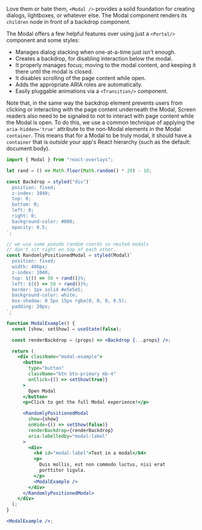 Love them or hate them, `<Modal />` provides a solid foundation for creating dialogs, lightboxes, or whatever else.
The Modal component renders its `children` node in front of a backdrop component.

The Modal offers a few helpful features over using just a `<Portal/>` component and some styles:

- Manages dialog stacking when one-at-a-time just isn't enough.
- Creates a backdrop, for disabling interaction below the modal.
- It properly manages focus; moving to the modal content, and keeping it there until the modal is closed.
- It disables scrolling of the page content while open.
- Adds the appropriate ARIA roles are automatically.
- Easily pluggable animations via a `<Transition/>` component.

Note that, in the same way the backdrop element prevents users from clicking or interacting
with the page content underneath the Modal, Screen readers also need to be signaled to not to
interact with page content while the Modal is open. To do this, we use a common technique of applying
the `aria-hidden='true'` attribute to the non-Modal elements in the Modal `container`. This means that for
a Modal to be truly modal, it should have a `container` that is _outside_ your app's
React hierarchy (such as the default: document.body).

```jsx renderAsComponent
import { Modal } from "react-overlays";

let rand = () => Math.floor(Math.random() * 20) - 10;

const Backdrop = styled("div")`
  position: fixed;
  z-index: 1040;
  top: 0;
  bottom: 0;
  left: 0;
  right: 0;
  background-color: #000;
  opacity: 0.5;
`;

// we use some pseudo random coords so nested modals
// don't sit right on top of each other.
const RandomlyPositionedModal = styled(Modal)`
  position: fixed;
  width: 400px;
  z-index: 1040;
  top: ${() => 50 + rand()}%;
  left: ${() => 50 + rand()}%;
  border: 1px solid #e5e5e5;
  background-color: white;
  box-shadow: 0 5px 15px rgba(0, 0, 0, 0.5);
  padding: 20px;
`;

function ModalExample() {
  const [show, setShow] = useState(false);

  const renderBackdrop = (props) => <Backdrop {...props} />;

  return (
    <div className="modal-example">
      <button
        type="button"
        className="btn btn-primary mb-4"
        onClick={() => setShow(true)}
      >
        Open Modal
      </button>
      <p>Click to get the full Modal experience!</p>

      <RandomlyPositionedModal
        show={show}
        onHide={() => setShow(false)}
        renderBackdrop={renderBackdrop}
        aria-labelledby="modal-label"
      >
        <div>
          <h4 id="modal-label">Text in a modal</h4>
          <p>
            Duis mollis, est non commodo luctus, nisi erat
            porttitor ligula.
          </p>
          <ModalExample />
        </div>
      </RandomlyPositionedModal>
    </div>
  );
}

<ModalExample />;
```
